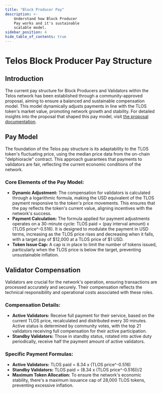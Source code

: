 ---
title: "Block Producer Pay"
description: >-
    Understand how Block Producer
    Pay works and it's sustainable
    scalable model.
sidebar_position: 4
hide_table_of_contents: true
---

# Telos Block Producer Pay Structure

## Introduction

The current pay structure for Block Producers and Validators within the Telos network has been established through a community-approved proposal, aiming to ensure a balanced and sustainable compensation model. This model dynamically adjusts payments in line with the TLOS token's market value, promoting network growth and stability. For detailed insights into the proposal that shaped this pay model, visit [the proposal documentation](https://kquainta.medium.com/telos-network-validator-sustainable-pay-proposal-9ea7f2db7f76).

## Pay Model

The foundation of the Telos pay structure is its adaptability to the TLOS token's fluctuating price, using the median price data from the on-chain "delphioracle" contract. This approach guarantees that payments to validators are fair, reflecting the current economic conditions of the network.

### Core Elements of the Pay Model:

- **Dynamic Adjustment:** The compensation for validators is calculated through a logarithmic formula, making the USD equivalent of the TLOS payment responsive to the token's price movements. This ensures that the pay reflects the token's current value, aligning incentives with the network's success.
- **Payment Calculation:** The formula applied for payment adjustments operates on a 30-minute cycle: TLOS paid = (pay interval amount) x (TLOS price^-0.516). It is designed to modulate the payment in USD terms, increasing as the TLOS price rises and decreasing when it falls, with a target pay of $12,000 at a TLOS price of $1 USD.
- **Token Issue Cap:** A cap is in place to limit the number of tokens issued, particularly when the TLOS price is below the target, preventing unsustainable inflation.

## Validator Compensation

Validators are crucial for the network's operation, ensuring transactions are processed accurately and securely. Their compensation reflects the technical responsibility and operational costs associated with these roles.

### Compensation Details:

- **Active Validators:** Receive full payment for their service, based on the current TLOS price, recalculated and distributed every 30 minutes. Active status is determined by community votes, with the top 21 validators receiving full compensation for their active participation.
- **Standby Validators:** Those in standby status, rotated into active duty periodically, receive half the payment amount of active validators.

### Specific Payment Formulas:

- **Active Validators:** TLOS paid = 8.34 x (TLOS price^-0.516)
- **Standby Validators:** TLOS paid = (8.34 x (TLOS price^-0.516))/2
- **Maximum Token Allocation:** To ensure the network's economic stability, there's a maximum issuance cap of 28,000 TLOS tokens, preventing excessive inflation.
